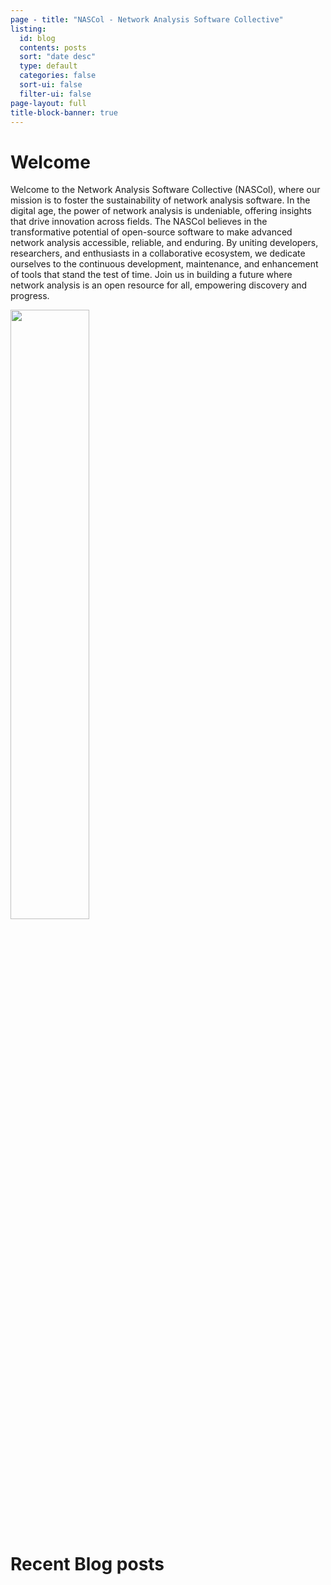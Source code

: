 ```yaml
---
page - title: "NASCol - Network Analysis Software Collective"
listing:
  id: blog
  contents: posts
  sort: "date desc"
  type: default
  categories: false
  sort-ui: false
  filter-ui: false
page-layout: full
title-block-banner: true
---
```



# Welcome

Welcome to the Network Analysis Software Collective (NASCol), where our mission is to foster the sustainability of network analysis software. In the digital age, the power of network analysis is undeniable, offering insights that drive innovation across fields. The NASCol believes in the transformative potential of open-source software to make advanced network analysis accessible, reliable, and enduring. By uniting developers, researchers, and enthusiasts in a collaborative ecosystem, we dedicate ourselves to the continuous development, maintenance, and enhancement of tools that stand the test of time. Join us in building a future where network analysis is an open resource for all, empowering discovery and progress.

:::{.center-x}
![](logo/logo_nobg.png){width=50%}
:::



# Recent Blog posts
::: {#blog}
:::